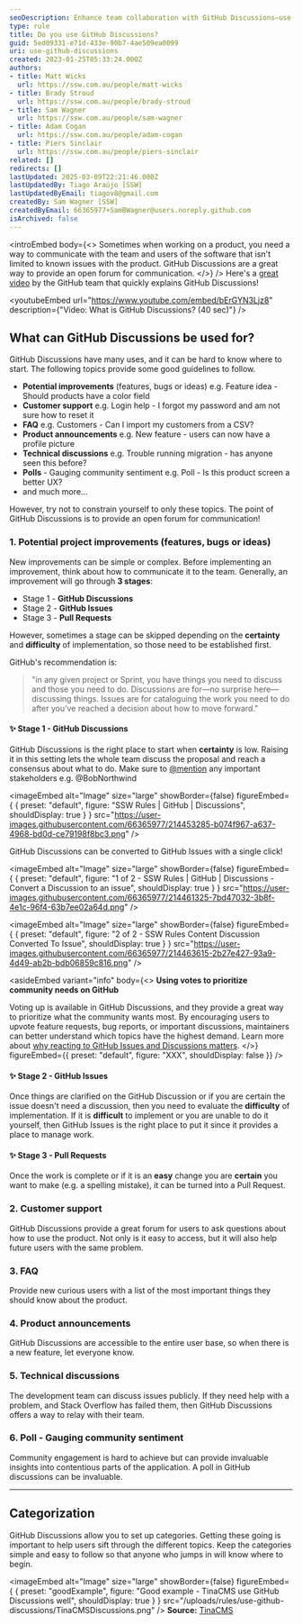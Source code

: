 ```yaml
---
seoDescription: Enhance team collaboration with GitHub Discussions—use them for feature ideas, customer support, FAQs, product announcements, and more.
type: rule
title: Do you use GitHub Discussions?
guid: 5ed09331-e71d-433e-90b7-4ae509ea0099
uri: use-github-discussions
created: 2023-01-25T05:33:24.000Z
authors:
- title: Matt Wicks
  url: https://ssw.com.au/people/matt-wicks
- title: Brady Stroud
  url: https://ssw.com.au/people/brady-stroud
- title: Sam Wagner
  url: https://ssw.com.au/people/sam-wagner
- title: Adam Cogan
  url: https://ssw.com.au/people/adam-cogan
- title: Piers Sinclair
  url: https://ssw.com.au/people/piers-sinclair
related: []
redirects: []
lastUpdated: 2025-03-09T22:21:46.000Z
lastUpdatedBy: Tiago Araújo [SSW]
lastUpdatedByEmail: tiagov8@gmail.com
createdBy: Sam Wagner [SSW]
createdByEmail: 66365977+SamBWagner@users.noreply.github.com
isArchived: false
---
```


<introEmbed
  body={<>
Sometimes when working on a product, you need a way to communicate with the team and users of the software that isn't limited to known issues with the product. GitHub Discussions are a great way to provide an open forum for communication.
  </>}
/>
Here's a [great video](https://www.youtube.com/watch?v=bErGYN3Ljz8) by the GitHub team that quickly explains GitHub Discussions!

<youtubeEmbed url="https://www.youtube.com/embed/bErGYN3Ljz8" description={"Video: What is GitHub Discussions? (40 sec)"} />

## What can GitHub Discussions be used for?

GitHub Discussions have many uses, and it can be hard to know where to start. The following topics provide some good guidelines to follow.

* **Potential improvements** (features, bugs or ideas) e.g. Feature idea - Should products have a color field
* **Customer support** e.g. Login help - I forgot my password and am not sure how to reset it
* **FAQ** e.g. Customers - Can I import my customers from a CSV?
* **Product announcements** e.g. New feature - users can now have a profile picture
* **Technical discussions** e.g. Trouble running migration - has anyone seen this before?
* **Polls** - Gauging community sentiment e.g. Poll - Is this product screen a better UX?
* and much more...

However, try not to constrain yourself to only these topics. The point of GitHub Discussions is to provide an open forum for communication!

### 1. Potential project improvements (features, bugs or ideas)

New improvements can be simple or complex. Before implementing an improvement, think about how to communicate it to the team. Generally, an improvement will go through **3 stages**:

* Stage 1 - **GitHub Discussions**
* Stage 2 - **GitHub Issues**
* Stage 3 - **Pull Requests**

However, sometimes a stage can be skipped depending on the **certainty** and **difficulty** of implementation, so those need to be established first.

GitHub's recommendation is:

> "in any given project or Sprint, you have things you need to discuss and those you need to do. Discussions are for—no surprise here—discussing things. Issues are for cataloguing the work you need to do after you’ve reached a decision about how to move forward."

#### ✨ Stage 1 - GitHub Discussions

GitHub Discussions is the right place to start when **certainty** is low. Raising it in this setting lets the whole team discuss the proposal and reach a consensus about what to do. Make sure to [@mention](/when-you-use-mentions-in-a-pbi) any important stakeholders e.g. @BobNorthwind


<imageEmbed
  alt="Image"
  size="large"
  showBorder={false}
  figureEmbed={ {
    preset: "default",
    figure: "SSW Rules | GitHub | Discussions",
    shouldDisplay: true
  } }
  src="https://user-images.githubusercontent.com/66365977/214453285-b074f967-a637-4968-bd0d-ce79198f8bc3.png"
/>

GitHub Discussions can be converted to GitHub Issues with a single click!


<imageEmbed
  alt="Image"
  size="large"
  showBorder={false}
  figureEmbed={ {
    preset: "default",
    figure: "1 of 2 - SSW Rules | GitHub | Discussions - Convert a Discussion to an issue",
    shouldDisplay: true
  } }
  src="https://user-images.githubusercontent.com/66365977/214461325-7bd47032-3b8f-4e1c-96f4-63b7ee02a64d.png"
/>


<imageEmbed
  alt="Image"
  size="large"
  showBorder={false}
  figureEmbed={ {
    preset: "default",
    figure: "2 of 2 - SSW Rules Content Discussion Converted To Issue",
    shouldDisplay: true
  } }
  src="https://user-images.githubusercontent.com/66365977/214463615-2b27e427-93a9-4d49-ab2b-bdb06859c816.png"
/>

<asideEmbed
  variant="info"
  body={<>
    **Using votes to prioritize community needs on GitHub**

Voting up is available in GitHub Discussions, and they provide a great way to prioritize what the community wants most. By encouraging users to upvote feature requests, bug reports, or important discussions, maintainers can better understand which topics have the highest demand. Learn more about [why reacting to GitHub Issues and Discussions matters](react-to-github).
  </>}
  figureEmbed={{
    preset: "default",
    figure: "XXX",
    shouldDisplay: false
  }}
/>

#### ✨ Stage 2 - GitHub Issues

Once things are clarified on the GitHub Discussion or if you are certain the issue doesn't need a discussion, then you need to evaluate the **difficulty** of implementation. If it is **difficult** to implement or you are unable to do it yourself, then GitHub Issues is the right place to put it since it provides a place to manage work.

#### ✨ Stage 3 - Pull Requests

Once the work is complete or if it is an **easy** change you are **certain** you want to make (e.g. a spelling mistake), it can be turned into a Pull Request.

### 2. Customer support

GitHub Discussions provide a great forum for users to ask questions about how to use the product. Not only is it easy to access, but it will also help future users with the same problem.

### 3. FAQ

Provide new curious users with a list of the most important things they should know about the product.

### 4. Product announcements

GitHub Discussions are accessible to the entire user base, so when there is a new feature, let everyone know.

### 5. Technical discussions

The development team can discuss issues publicly. If they need help with a problem, and Stack Overflow has failed them, then GitHub Discussions offers a way to relay with their team.

### 6. Poll - Gauging community sentiment

Community engagement is hard to achieve but can provide invaluable insights into contentious parts of the application. A poll in GitHub discussions can be invaluable.

---

## Categorization

GitHub Discussions allow you to set up categories. Getting these going is important to help users sift through the different topics. Keep the categories simple and easy to follow so that anyone who jumps in will know where to begin.

<imageEmbed
  alt="Image"
  size="large"
  showBorder={false}
  figureEmbed={ {
    preset: "goodExample",
    figure: "Good example - TinaCMS use GitHub Discussions well",
    shouldDisplay: true
  } }
  src="/uploads/rules/use-github-discussions/TinaCMSDiscussions.png"
/>
**Source:** [TinaCMS](https://github.com/tinacms/tinacms/discussions)
